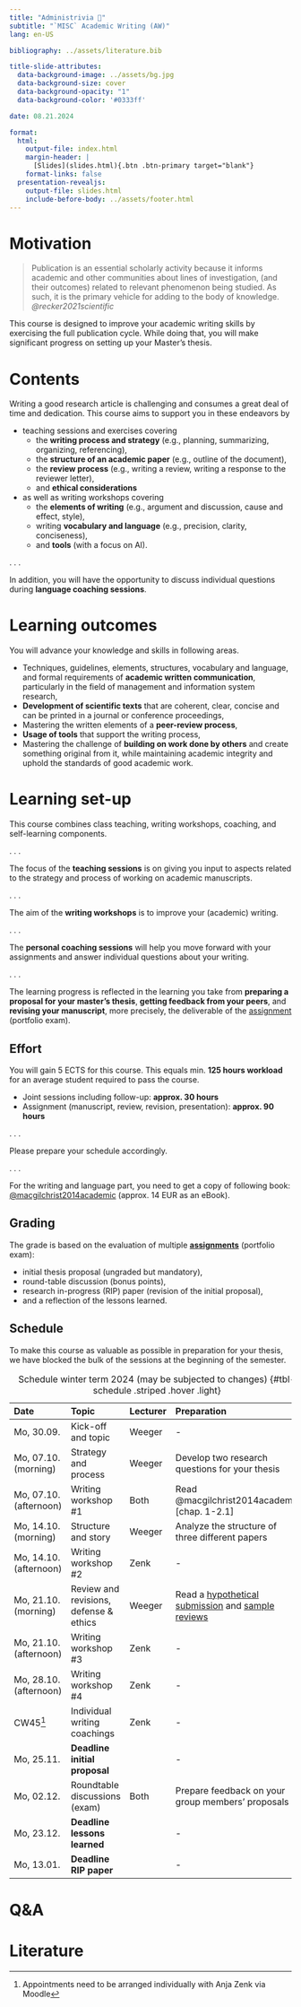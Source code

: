 ```yaml
---
title: "Administrivia 🧐"  
subtitle: "`MISC` Academic Writing (AW)"
lang: en-US

bibliography: ../assets/literature.bib

title-slide-attributes:
  data-background-image: ../assets/bg.jpg
  data-background-size: cover
  data-background-opacity: "1"
  data-background-color: '#0333ff'

date: 08.21.2024

format: 
  html:
    output-file: index.html
    margin-header: | 
      [Slides](slides.html){.btn .btn-primary target="blank"}
    format-links: false          
  presentation-revealjs:
    output-file: slides.html 
    include-before-body: ../assets/footer.html
---
```


# Motivation {.vertical-center background-color="#0333ff" background-image="../assets/bg.jpg"}

> Publication is an essential scholarly activity because it informs academic and other communities about lines of investigation, (and their outcomes) related to relevant phenomenon being studied. As such, it is the primary vehicle for adding to the body of knowledge. *@recker2021scientific*

:::notes
This course is designed to improve your academic writing skills by exercising the full publication cycle. While doing that, you will make significant progress on setting up your Master's thesis.
:::

# Contents

Writing a good research article is challenging and consumes a great deal of time and dedication. This course aims to support you in these endeavors by

:::incremental
- teaching sessions and exercises covering 
  - the __writing process and strategy__ (e.g., planning, summarizing, organizing, referencing),
  - the __structure of an academic paper__ (e.g., outline of the document),
  - the __review process__ (e.g., writing a review, writing a response to the reviewer letter),
  - and __ethical considerations__
- as well as writing workshops covering
  - the __elements of writing__ (e.g., argument and discussion, cause and effect, style),
  - writing __vocabulary and language__ (e.g., precision, clarity, conciseness),
  - and __tools__ (with a focus on AI).

:::

. . .

In addition, you will have the opportunity to discuss individual questions during __language coaching sessions__.

# Learning outcomes

You will advance your knowledge and skills in following areas.

:::incremental
- Techniques, guidelines, elements, structures, vocabulary and language, and formal requirements of __academic written communication__, particularly in the field of management and information system research,
- __Development of scientific texts__ that are coherent, clear, concise and can be printed in a journal or conference proceedings,
- Mastering the written elements of a __peer-review process__,
- __Usage of tools__ that support the writing process,
- Mastering the challenge of __building on work done by others__ and create something original from it, while maintaining academic integrity and uphold the standards of good academic work.
:::

# Learning set-up

This course combines class teaching, writing workshops, coaching, and self-learning components.

. . .

The focus of the __teaching sessions__ is on giving you input to aspects related to the strategy and process of working on academic manuscripts.

. . .

The aim of the __writing workshops__ is to improve your (academic) writing. 

. . .

The __personal coaching sessions__ will help you move forward with your assignments and answer individual questions about your writing.

. . .

The learning progress is reflected in the learning you take from __preparing a proposal for your master's thesis__, __getting feedback from your peers__, and __revising your manuscript__, more precisely, the deliverable of the [assignment](../assignment/) (portfolio exam).


## Effort

You will gain 5 ECTS for this course. This equals min. **125 hours workload** for an average student required to  pass the course.

::: incremental
-	Joint sessions including follow-up: __approx. 30 hours__
-	Assignment (manuscript, review, revision, presentation): __approx. 90 hours__
:::

. . .

Please prepare your schedule accordingly.

. . .

For the writing and language part, you need to get a copy of following book: [@macgilchrist2014academic](https://www.utb.de/doi/book/10.36198/9783838540870) (approx. 14 EUR as an eBook).

## Grading

The grade is based on the evaluation of multiple __[assignments](../assignment/)__ (portfolio exam):

:::incremental
- initial thesis proposal (ungraded but mandatory),
- round-table discussion (bonus points),
- research in-progress (RIP) paper (revision of the initial proposal),
- and a reflection of the lessons learned.
:::

## Schedule {.scrollable .smaller}

:::notes
To make this course as valuable as possible in preparation for your thesis, we have blocked the bulk of the sessions at the beginning of the semester.
:::

:::column-page-right

| Date                      | Topic                                    | Lecturer   | Preparation        |
|:--------------------------|:-----------------------------------------|:-----------|:-------------------|
| Mo, 30.09.                | Kick-off and topic                       | Weeger     | -                  |
| Mo, 07.10. (morning)      | Strategy and process                     | Weeger     | Develop two research questions for your thesis |
| Mo, 07.10. (afternoon)    | Writing workshop #1                      | Both       | Read @macgilchrist2014academic [chap. 1-2.1] |
| Mo, 14.10. (morning)      | Structure and story                      | Weeger     | Analyze the structure of three different papers |
| Mo, 14.10. (afternoon)    | Writing workshop #2                      | Zenk       | -                  |
| Mo, 21.10. (morning)      | Review and revisions, defense & ethics   | Weeger     | Read a [hypothetical submission](https://aom.org/docs/default-source/publishing-with-aom/hypotheticalmicrosubmission.pdf?sfvrsn=da37b89a_2) and [sample reviews](https://aom.org/docs/default-source/publishing-with-aom/reviewsbymicroeditors.pdf?sfvrsn=f08f1fb4_2) |                  |
| Mo, 21.10. (afternoon)    | Writing workshop #3                      | Zenk       | -                  |
| Mo, 28.10. (afternoon)    | Writing workshop #4                      | Zenk       | -                  |
| CW45[^1]                  | Individual writing coachings             | Zenk       | -                  |
| Mo, 25.11.                | __Deadline initial proposal__            |            | -                  |
| Mo, 02.12.                | Roundtable discussions (exam)            | Both       | Prepare feedback on your group members' proposals |
| Mo, 23.12.                | __Deadline lessons learned__             |            | -                  |
| Mo, 13.01.                | __Deadline RIP paper__                   |            | -                  |

: Schedule winter term 2024 (may be subjected to changes) {#tbl-schedule .striped .hover .light}

:::

[^1]: Appointments need to be arranged individually with Anja Zenk via Moodle

# Q&A {.html-hidden .unlisted .vertical-center background-color="#0333ff" background-image="../assets/images/bg.jpg"}

# Literature
::: {#refs}
:::
